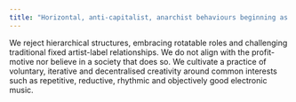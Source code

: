 ```yaml
---
title: "Horizontal, anti-capitalist, anarchist behaviours beginning as an agile electronic music label"
---
```


We reject hierarchical structures, embracing rotatable roles and challenging traditional fixed artist-label relationships. We do not align with the profit-motive nor believe in a society that does so. We cultivate a practice of voluntary, iterative and decentralised creativity around common interests such as repetitive, reductive, rhythmic and objectively good electronic music.

